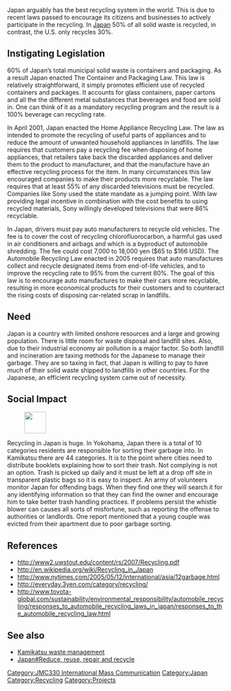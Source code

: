 Japan arguably has the best recycling system in the world.  This is due to recent laws passed to encourage its citizens and businesses to actively participate in the recycling.  In [[Japan]] 50% of all solid waste is recycled, in contrast, the U.S. only recycles 30%.

== Instigating Legislation ==

60% of Japan’s total municipal solid waste is containers and packaging.  As a result Japan enacted The Container and Packaging Law.  This law is relatively straightforward, it simply promotes efficient use of recycled containers and packages.  It accounts for glass containers, paper cartons and all the the different metal substances that beverages and food are sold in.  One can think of it as a mandatory recycling program and the result is a 100% beverage can recycling rate.

In April 2001, Japan enacted the Home Appliance Recycling Law.  The law as intended to promote the recycling of useful parts of appliances and to reduce the amount of unwanted household appliances in landfills.  The law requires that customers pay a recycling fee when disposing of home appliances, that retailers take back the discarded appliances and deliver them to the product to manufacturer, and that the manufacture have an effective recycling process for the item.  In many circumstances this law encouraged companies to make their products more recyclable.  The law requires that at least 55% of any discarded televisions must be recycled.  Companies like Sony used the state mandate as a jumping point.  With law providing legal incentive in combination with the cost benefits to using recycled materials, Sony willingly developed televisions that were 86% recyclable.

In Japan, drivers must pay auto manufacturers to recycle old vehicles.  The fee is to cover the cost of recycling chlorofluorocarbon, a harmful gas used in air conditioners and airbags and which is a byproduct of automobile shredding.  The fee could cost 7,000 to 18,000 yen ($65 to $166 USD). The Automobile Recycling Law enacted in 2005 requires that auto manufactures collect and recycle designated items from end-of-life vehicles, and to improve the recycling rate to 95% from the current 80%.  The goal of this law is to encourage auto manufactures to make their cars more recyclable, resulting in more economical products for their customers and to counteract the rising costs of disposing car-related scrap in landfills.

==Need==

Japan is a country with limited onshore resources and a large and growing population.  There is little room for waste disposal and landfill sites.  Also, due to their industrial economy air pollution is a major factor.  So both landfill and incineration are taxing methods for the Japanese to manage their garbage.  They are so taxing in fact, that Japan is willing to pay to have much of their solid waste shipped to landfills in other countries.  For the Japanese, an efficient recycling system came out of necessity.

== Social Impact ==
[[File:japan460.jpg|frame|right|50px|]]

Recycling in Japan is huge.  In Yokohama, Japan there is a total of 10 categories residents are responsible for sorting their garbage into.  In Kamikatsu there are 44 categories.  It is to the point where cities need to distribute booklets explaining how to sort their trash.  Not complying is not an option.  Trash is picked up daily and it must be left at a drop off site in transparent plastic bags so it is easy to inspect.  An army of volunteers monitor Japan for offending bags.  When they find one they will search it for any identifying information so that they can find the owner and encourage him to take better trash handling practices.  If problems persist the whistle blower can causes all sorts of misfortune, such as reporting the offense to authorities or landlords.  One report mentioned that a young couple was evicted from their apartment due to poor garbage sorting.

==References==

* http://www2.uwstout.edu/content/rs/2007/Recycling.pdf
* http://en.wikipedia.org/wiki/Recycling_in_Japan
* http://www.nytimes.com/2005/05/12/international/asia/12garbage.html
* http://everyday.3yen.com/category/recycling/
* http://www.toyota-global.com/sustainability/environmental_responsibility/automobile_recycling/responses_to_automobile_recycling_laws_in_japan/responses_to_the_automobile_recycling_law.html

<references/>

== See also ==

* [[Kamikatsu waste management]]
* [[Japan#Reduce, reuse, repair and recycle]]
{{JMC330inprogress|March 3, 2011}}

[[Category:JMC330 International Mass Communication]]
[[Category:Japan]]
[[Category:Recycling]]
[[Category:Projects]]